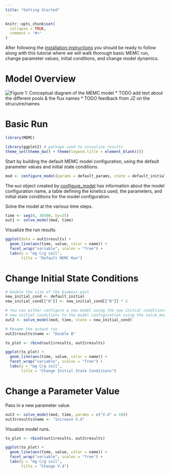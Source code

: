 ```yaml
---
title: "Getting Started"
---
```


```r
knitr::opts_chunk$set(
  collapse = TRUE,
  comment = "#>"
)
```

After following the [installation instructions](Install-Build.html) you should be ready to follow along with this tutorial where we will walk thorough basic MEMC run, change parameter values, initial conditions, and change model dynamics. 


# Model Overview

![Figure 1: Conceptual diagram of the MEMC model](MEMC_conceptual_diagram.png)
* TODO add text about the different pools & the flux names 
* TODO feedback from JZ on the strucutre/names 


# Basic Run 

```r
library(MEMC)

library(ggplot2) # package used to visualize results
theme_set(theme_bw() + theme(legend.title = element_blank()))
```

Start by building the default MEMC model configuration, using the default parameter values and initial state conditions.

```r
mod <- configure_model(params = default_params, state = default_initial, name = "Default")
```

The `mod` object created by [configure_model](../reference/configure_model.html) has information about the model configuration name, a table defining the kinetics used, the parameters, and initial state conditions for the model configuration.  

Solve the model at the various time steps. 

```r
time <- seq(0, 36500, by=25) 
out1 <- solve_model(mod, time)
```


Visualize the run results. 

```r
ggplot(data = out1$results) + 
  geom_line(aes(time, value, color = name)) + 
  facet_wrap("variable", scales = "free") + 
  labs(y = "mg C/g soil", 
       title = "Default MEMC Run")
```


# Change Initial State Conditions 


```r
# Double the size of the biomass pool
new_initial_cond <- default_initial
new_initial_cond[["B"]] <- new_initial_cond[["B"]] * 2

# You can either configure a new model using the new initial conditions or pass the 
# new initial conditions to the model configuration using the solve_model function.
out2 <- solve_model(mod, time, state = new_initial_cond)

# Rename the output run. 
out2$results$name <- "Double B"
```

```r
to_plot <- rbind(out1$results, out2$results) 

ggplot(to_plot) +
  geom_line(aes(time, value, color = name)) + 
  facet_wrap("variable", scales = "free") + 
  labs(y = "mg C/g soil", 
       title = "Change Initial State Conditions")
```

# Change a Parameter Value

Pass in a new parameter value. 

```r
out3 <- solve_model(mod, time, params = c("V.d" = 10))
out3$results$name <- "Increase V.d"
```

Visualize model runs. 

```r
to_plot <- rbind(out1$results, out3$results) 

ggplot(to_plot) +
  geom_line(aes(time, value, color = name)) + 
  facet_wrap("variable", scales = "free") + 
  labs(y = "mg C/g soil", 
       title = "Change V.d")
```
